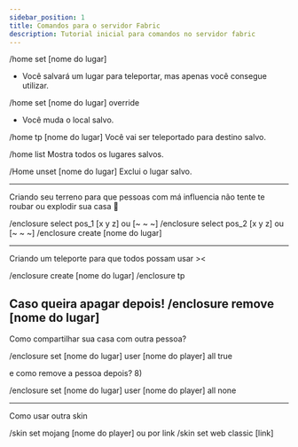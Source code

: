 ```yaml
---
sidebar_position: 1
title: Comandos para o servidor Fabric
description: Tutorial inicial para comandos no servidor fabric
---
```



/home set \[nome do lugar\]
- Você salvará um lugar para teleportar, mas apenas você consegue utilizar.

/home set \[nome do lugar\] override 
- Você muda o local salvo.

/home tp \[nome do lugar\]
Você vai ser teleportado para destino salvo. 

/home list
Mostra todos os lugares salvos.

/Home unset \[nome do lugar\]
Exclui o lugar salvo.

--------------------------------------

Criando seu terreno para que pessoas com má influencia não tente te roubar ou explodir sua casa 🙂

/enclosure select pos_1 \[x y z\] ou \[\~ \~ \~\]
/enclosure select pos_2 \[x y z\] ou \[\~ \~ \~\]
/enclosure create \[nome do lugar\]

--------------------------------------

Criando um teleporte para que todos possam usar ><

/enclosure create \[nome do lugar\]
/enclosure tp <nome do lugar>

Caso queira apagar depois!
/enclosure remove \[nome do lugar\]
---------------------------------------

Como compartilhar sua casa com outra pessoa?

/enclosure set \[nome do lugar\] user \[nome do player\] all true

e como remove a pessoa depois? 8)

/enclosure set \[nome do lugar\] user \[nome do player\] all none

----------------------------------------

Como usar outra skin

/skin set mojang \[nome do player\]
ou por link 
/skin set web classic \[link\]
